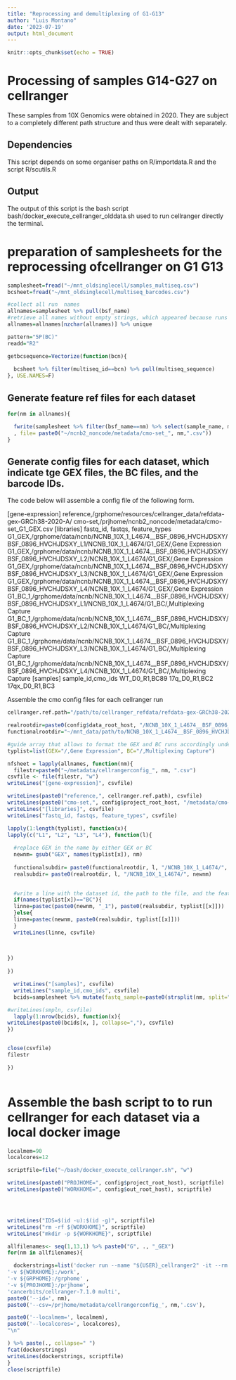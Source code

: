 ```yaml
---
title: "Reprocessing and demultiplexing of G1-G13"
author: "Luis Montano"
date: '2023-07-19'
output: html_document
---
```


```r
knitr::opts_chunk$set(echo = TRUE)
```

# Processing of samples G14-G27 on cellranger

These samples from 10X Genomics were obtained in 2020. They are subject to a completely different path structure and thus were dealt with separately. 

## Dependencies

This script depends on some organiser paths on R/importdata.R and the script R/scutils.R 

## Output

The output of this script is the bash script bash/docker_execute_cellranger_olddata.sh used to run cellranger directly the terminal. 

#  preparation of samplesheets for the reprocessing ofcellranger on G1 G13

```r

samplesheet=fread("~/mnt_oldsinglecell/samples_multiseq.csv")
bcsheet=fread("~/mnt_oldsinglecell/multiseq_barcodes.csv")

#collect all run  names
allnames=samplesheet %>% pull(bsf_name)
#retrieve all names without empty strings, which appeared because runs failed etc
allnames=allnames[nzchar(allnames)] %>% unique

pattern="5P(BC)"
readd="R2"

getbcsequence=Vectorize(function(bcn){
 
  bcsheet %>% filter(multiseq_id==bcn) %>% pull(multiseq_sequence)
}, USE.NAMES=F)


```

## Generate feature ref files for each dataset


```r

for(nm in allnames){

  fwrite(samplesheet %>% filter(bsf_name==nm) %>% select(sample_name, multiseq_id) %>% mutate(name=sample_name, id=multiseq_id, read=readd, pattern=pattern, sequence=getbcsequence(multiseq_id), feature_type="Multiplexing Capture") %>% select(id, name, read, pattern, sequence, feature_type)
  , file= paste0("~/ncnb2_noncode/metadata/cmo-set_", nm,".csv")) 
}
```

## Generate config files for each dataset, which indicate tge GEX files, the BC files, and the barcode IDs. 

The code below will assemble a config file of the following form. 

[gene-expression]
reference,/grphome/resources/cellranger_data/refdata-gex-GRCh38-2020-A/ 
cmo-set,/prjhome/ncnb2_noncode/metadata/cmo-set_G1_GEX.csv
[libraries]
fastq_id, fastqs, feature_types
G1_GEX,/grphome/data/ncnb/NCNB_10X_1_L4674__BSF_0896_HVCHJDSXY/BSF_0896_HVCHJDSXY_L1/NCNB_10X_1_L4674/G1_GEX/,Gene Expression
G1_GEX,/grphome/data/ncnb/NCNB_10X_1_L4674__BSF_0896_HVCHJDSXY/BSF_0896_HVCHJDSXY_L2/NCNB_10X_1_L4674/G1_GEX/,Gene Expression
G1_GEX,/grphome/data/ncnb/NCNB_10X_1_L4674__BSF_0896_HVCHJDSXY/BSF_0896_HVCHJDSXY_L3/NCNB_10X_1_L4674/G1_GEX/,Gene Expression
G1_GEX,/grphome/data/ncnb/NCNB_10X_1_L4674__BSF_0896_HVCHJDSXY/BSF_0896_HVCHJDSXY_L4/NCNB_10X_1_L4674/G1_GEX/,Gene Expression
G1_BC_1,/grphome/data/ncnb/NCNB_10X_1_L4674__BSF_0896_HVCHJDSXY/BSF_0896_HVCHJDSXY_L1/NCNB_10X_1_L4674/G1_BC/,Multiplexing Capture
G1_BC_1,/grphome/data/ncnb/NCNB_10X_1_L4674__BSF_0896_HVCHJDSXY/BSF_0896_HVCHJDSXY_L2/NCNB_10X_1_L4674/G1_BC/,Multiplexing Capture
G1_BC_1,/grphome/data/ncnb/NCNB_10X_1_L4674__BSF_0896_HVCHJDSXY/BSF_0896_HVCHJDSXY_L3/NCNB_10X_1_L4674/G1_BC/,Multiplexing Capture
G1_BC_1,/grphome/data/ncnb/NCNB_10X_1_L4674__BSF_0896_HVCHJDSXY/BSF_0896_HVCHJDSXY_L4/NCNB_10X_1_L4674/G1_BC/,Multiplexing Capture
[samples]
sample_id,cmo_ids
WT_D0_R1,BC89
17q_D0_R1,BC2
17qx_D0_R1,BC3


Assemble the cmo config files for each cellranger run
```r

cellranger.ref.path="/path/to/cellranger_refdata/refdata-gex-GRCh38-2020-A/"

realrootdir=paste0(config$data_root_host, "/NCNB_10X_1_L4674__BSF_0896_HVCHJDSXY/BSF_0896_HVCHJDSXY_")
functionalrootdir="~/mnt_data/path/to/NCNB_10X_1_L4674__BSF_0896_HVCHJDSXY/BSF_0896_HVCHJDSXY_"

#guide array that allows to format the GEX and BC runs accordingly under the same folder. 
typlist=list(GEX="/,Gene Expression", BC="/,Multiplexing Capture")

nfsheet = lapply(allnames, function(nm){
  filestr=paste0("~/metadata/cellrangerconfig_", nm, ".csv")
csvfile <- file(filestr, "w")
writeLines("[gene-expression]", csvfile)

writeLines(paste0("reference,", cellranger.ref.path), csvfile)
writeLines(paste0("cmo-set,", config$project_root_host, "/metadata/cmo-set_", nm, ".csv"), csvfile)
writeLines("[libraries]", csvfile)
writeLines("fastq_id, fastqs, feature_types", csvfile)

lapply(1:length(typlist), function(x){
lapply(c("L1", "L2", "L3", "L4"), function(l){
  
  #replace GEX in the name by either GEX or BC
  newnm= gsub("GEX", names(typlist[x]), nm)
  
  functionalsubdir= paste0(functionalrootdir, l, "/NCNB_10X_1_L4674/", newnm)
  realsubdir= paste0(realrootdir, l, "/NCNB_10X_1_L4674/", newnm)

  
  #write a line with the dataset id, the path to the file, and the feature type
  if(names(typlist[x])=="BC"){
  linne=pastec(paste0(newnm, "_1"), paste0(realsubdir, typlist[[x]]))
  }else{
  linne=pastec(newnm, paste0(realsubdir, typlist[[x]]))
  }
  writeLines(linne, csvfile)
  

  
})
  
})

  writeLines("[samples]", csvfile) 
  writeLines("sample_id,cmo_ids", csvfile) 
  bcids=samplesheet %>% mutate(fastq_sample=paste0(strsplit(nm, split="_")[[1]][1], "_BC_1")) %>% filter(bsf_name==nm) %>% select(sample_name, multiseq_id)

#writeLines(smpln, csvfile)  
  lapply(1:nrow(bcids), function(x){
writeLines(paste0(bcids[x, ], collapse=","), csvfile)  
})


close(csvfile) 
filestr

})
 

```

# Assemble the bash script to to run cellranger for each dataset via a local docker image

```r

localmem=90
localcores=12

scriptfile=file("~/bash/docker_execute_cellranger.sh", "w")

writeLines(paste0("PROJHOME=", config$project_root_host), scriptfile)
writeLines(paste0("WORKHOME=", config$out_root_host), scriptfile)




writeLines("IDS=$(id -u):$(id -g)", scriptfile)
writeLines("rm -rf ${WORKHOME}", scriptfile)
writeLines("mkdir -p ${WORKHOME}", scriptfile)

allfilenames<- seq(1,13,1) %>% paste0("G", ., "_GEX")
for(nm in allfilenames){

  dockerstrings=list('docker run --name "${USER}_cellranger2" -it --rm --user ${IDS}', 
'-v ${WORKHOME}:/work', 
'-v ${GRPHOME}:/grphome' ,
'-v ${PROJHOME}:/prjhome',
'cancerbits/cellranger-7.1.0 multi',
paste0('--id=', nm), 
paste0('--csv=/prjhome/metadata/cellrangerconfig_', nm,'.csv'), 

paste0('--localmem=', localmem),
paste0('--localcores=', localcores),
"\n"

) %>% paste(., collapse=" ")
fcat(dockerstrings)
writeLines(dockerstrings, scriptfile)
}
close(scriptfile)
  
```

